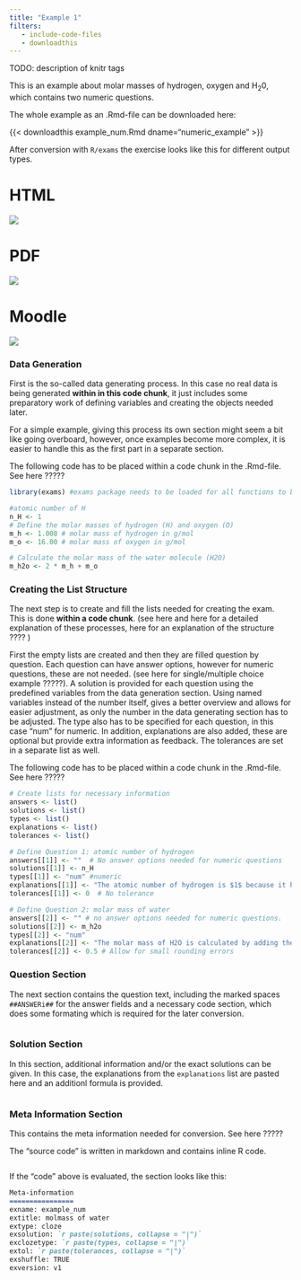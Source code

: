 ```yaml
---
title: "Example 1"
filters:
   - include-code-files
   - downloadthis
---
```


TODO: description of knitr tags 


This is an example about molar masses of hydrogen, oxygen and H~2~0, which contains two numeric questions.

The whole example as an .Rmd-file can be downloaded here: 

{{< downloadthis example_num.Rmd dname="numeric_example" >}} 

After conversion with `R/exams` the exercise looks like this for different output types. 

::: {.panel-tabset}

# HTML 
![](images/num_html.png)

# PDF 
![](images/num_pdf.png)

# Moodle
![](images/num_moodle.png)

::: 

### Data Generation

First is the so-called data generating process. In this case no real data is being generated **within in this code chunk**, it just includes some preparatory work of defining variables and creating the objects needed later.  

For a simple example, giving this process its own section might seem a bit like going overboard, however, once examples become more complex, it is easier to handle this as the first part in a separate section.

::: callout-warning 
The following code has to be placed within a code chunk in the .Rmd-file. See here ????? 
:::

```r
library(exams) #exams package needs to be loaded for all functions to be available 

#atomic number of H
n_H <- 1
# Define the molar masses of hydrogen (H) and oxygen (O)
m_h <- 1.008 # molar mass of hydrogen in g/mol
m_o <- 16.00 # molar mass of oxygen in g/mol

# Calculate the molar mass of the water molecule (H2O)
m_h2o <- 2 * m_h + m_o
```

### Creating the List Structure

The next step is to create and fill the lists needed for creating the exam. This is done **within a code chunk**. (see here and here for a detailed explanation of these processes, here for an explanation of the structure ???? )

First the empty lists are created and then they are filled question by question. Each question can have answer options, however for numeric questions, these are not needed. (see here for single/multiple choice example ?????). A solution is provided for each question using the predefined variables from the data generation section. Using named variables instead of the number itself, gives a better overview and allows for easier adjustment, as only the number in the data generating section has to be adjusted. The type also has to be specified for each question, in this case "num" for numeric. In addition, explanations are also added, these are optional but provide extra information as feedback. The tolerances are set in a separate list as well.

::: callout-warning 
The following code has to be placed within a code chunk in the .Rmd-file. See here ????? 
:::

```r
# Create lists for necessary information
answers <- list()
solutions <- list()
types <- list()
explanations <- list()
tolerances <- list()

# Define Question 1: atomic number of hydrogen
answers[[1]] <- ""  # No answer options needed for numeric questions
solutions[[1]] <- n_H
types[[1]] <- "num" #numeric
explanations[[1]] <- "The atomic number of hydrogen is $1$ because it has one proton in its nucleus."
tolerances[[1]] <- 0  # No tolerance

# Define Question 2: molar mass of water
answers[[2]] <- "" # no answer options needed for numeric questions. 
solutions[[2]] <- m_h2o
types[[2]] <- "num" 
explanations[[2]] <- "The molar mass of H2O is calculated by adding the molar masses of two hydrogen atoms and one oxygen atom."
tolerances[[2]] <- 0.5 # Allow for small rounding errors
```

### Question Section 

The next section contains the question text, including the marked spaces `##ANSWERi##` for the answer fields and a necessary code section, which does some formating which is required for the later conversion.

```.markdown
```

### Solution Section 

In this section, additional information and/or the exact solutions can be given. In this case, the explanations from the `explanations` list are pasted here and an additionl formula is provided. 

```.markdown
```

### Meta Information Section 

This contains the meta information needed for conversion. See here ????? 

The "source code" is written in markdown and contains inline R code. 
```.markdown
```

If the "code" above is evaluated, the section looks like this: 
``` markdown
Meta-information
================
exname: example_num
extitle: molmass of water 
extype: cloze
exsolution: `r paste(solutions, collapse = "|")`
exclozetype: `r paste(types, collapse = "|")`
extol: `r paste(tolerances, collapse = "|")`
exshuffle: TRUE
exversion: v1
```




